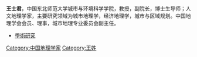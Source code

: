 {{BLP unsourced|time=2012-05-24T10:56:57+00:00}}
'''王士君'''，中国东北师范大学城市与环境科学学院，教授，副院长，博士生导师；人文地理学家，主要研究领域为城市地理学，经济地理学，城市与区域规划。中国地理学会会员、理事，城市地理专业委员会副主任。

* [http://scholar.google.com/scholar?&q=%22%E7%8E%8B%E5%A3%AB%E5%90%9B%22 學術研究]

[[Category:中国地理学家|Category:中国地理学家]]
[[Category:王姓|Category:王姓]]